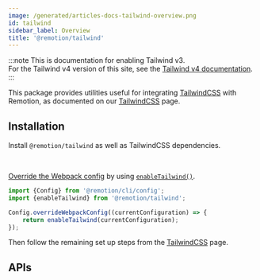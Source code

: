 ```yaml
---
image: /generated/articles-docs-tailwind-overview.png
id: tailwind
sidebar_label: Overview
title: '@remotion/tailwind'
---
```



:::note
This is documentation for enabling Tailwind v3.  
For the Tailwind v4 version of this site, see the [Tailwind v4 documentation](/docs/tailwind-v4/overview).
:::

This package provides utilities useful for integrating [TailwindCSS](https://tailwindcss.com/) with Remotion, as documented on our [TailwindCSS](/docs/tailwind) page.

## Installation

Install `@remotion/tailwind` as well as TailwindCSS dependencies.

<Installation pkg="@remotion/tailwind" />

<br />

[Override the Webpack config](/docs/webpack) by using [`enableTailwind()`](/docs/tailwind/enable-tailwind).

```ts twoslash title="remotion.config.ts"
import {Config} from '@remotion/cli/config';
import {enableTailwind} from '@remotion/tailwind';

Config.overrideWebpackConfig((currentConfiguration) => {
	return enableTailwind(currentConfiguration);
});
```

Then follow the remaining set up steps from the [TailwindCSS](/docs/tailwind) page.

## APIs

<TableOfContents />
